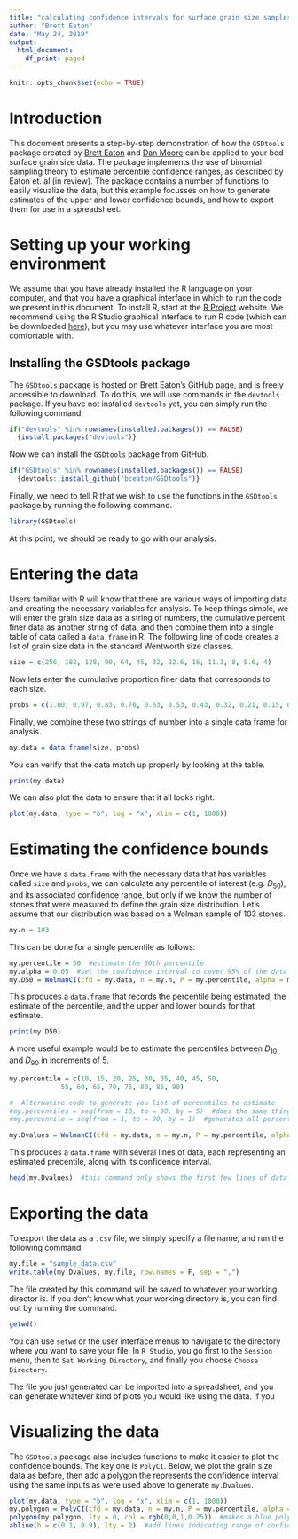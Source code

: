 ```yaml
---
title: "calculating confidence intervals for surface grain size samples"
author: "Brett Eaton"
date: "May 24, 2019"
output:
  html_document:
    df_print: paged
---
```


```r
knitr::opts_chunk$set(echo = TRUE)
```

# Introduction

This document presents a step-by-step demonstration of how the `GSDtools` package created by [Brett Eaton](https://blogs.ubc.ca/beaton/) and [Dan Moore](http://ibis.geog.ubc.ca/~rdmoore/) can be applied to your bed surface grain size data. The package implements the use of binomial sampling theory to estimate percentile confidence ranges, as described by Eaton et. al (in review). The package contains a number of functions to easily visualize the data, but this example focusses on how to generate estimates of the upper and lower confidence bounds, and how to export them for use in a spreadsheet.

# Setting up your working environment

We assume that you have already installed the R language on your computer, and that you have a graphical interface in which to run the code we present in this document. To install R, start at the [R Project](https://www.r-project.org/) website. We recommend using the R Studio graphical interface to run R code (which can be downloaded [here](https://www.rstudio.com/)), but you may use whatever interface  you are most comfortable with.

## Installing the GSDtools package
The `GSDtools` package is hosted on Brett Eaton's GitHub page, and is freely accessible to download. To do this, we will use commands in the `devtools` package. If you have not installed `devtools` yet, you can simply run the following command.

```r
if("devtools" %in% rownames(installed.packages()) == FALSE) 
  {install.packages("devtools")}
```

Now we can install the `GSDtools` package from GitHub.

```r
if("GSDtools" %in% rownames(installed.packages()) == FALSE) 
  {devtools::install_github("bceaton/GSDtools")}
```

Finally, we need to tell R that we wish to use the functions in the `GSDtools` package by running the following command.

```r
library(GSDtools)
```

At this point, we should be ready to go with our analysis.

# Entering the data
Users familiar with R will know that there are various ways of importing data and creating the necessary variables for analysis. To keep things simple, we will enter the grain size data as a string of numbers, the cumulative percent finer data as another string of data, and then combine them into a single table of data called a `data.frame` in R. The following line of code creates a list of grain size data in the standard Wentworth size classes.

```r
size = c(256, 182, 128, 90, 64, 45, 32, 22.6, 16, 11.3, 8, 5.6, 4)
```

Now lets enter the cumulative proportion finer data that corresponds to each size.

```r
probs = c(1.00, 0.97, 0.83, 0.76, 0.63, 0.53, 0.43, 0.32, 0.21, 0.15, 0.1, 0.05, 0)
```

Finally, we combine these two strings of number into a single data frame for analysis.

```r
my.data = data.frame(size, probs)
```

You can verify that the data match up properly by looking at the table.

```r
print(my.data)
```

We can also plot the data to ensure that it all looks right.

```r
plot(my.data, type = "b", log = "x", xlim = c(1, 1000))
```


# Estimating the confidence bounds
Once we have a `data.frame` with the necessary data that has variables called `size` and `probs`, we can calculate any percentile of interest (e.g. $D_{50}$), and its associated confidence range, but only if we know the number of stones that were measured to define the grain size distribution. Let's assume that our distribution was based on a Wolman sample of 103 stones.

```r
my.n = 103
```

This can be done for a single percentile as follows:

```r
my.percentile = 50  #estimate the 50th percentile
my.alpha = 0.05  #set the confidence interval to cover 95% of the data
my.D50 = WolmanCI(cfd = my.data, n = my.n, P = my.percentile, alpha = my.alpha)
```

This produces a `data.frame` that records the percentile being estimated, the estimate of the percentile, and the upper and lower bounds for that estimate.

```r
print(my.D50)
```

A more useful example would be to estimate the percentiles between $D_{10}$ and $D_{90}$ in increments of 5.

```r
my.percentile = c(10, 15, 20, 25, 30, 35, 40, 45, 50, 
             55, 60, 65, 70, 75, 80, 85, 90)

#  Alternative code to generate you list of percentiles to estimate
#my.percentiles = seq(from = 10, to = 90, by = 5)  #does the same thing as above
#my.percentile = seq(from = 1, to = 90, by = 1)  #generates all percentiles, 10 to 90

my.Dvalues = WolmanCI(cfd = my.data, n = my.n, P = my.percentile, alpha = my.alpha)
```

This produces a `data.frame` with several lines of data, each representing an estimated precentile, along with its confidence interval.

```r
head(my.Dvalues)  #this command only shows the first few lines of data
```

# Exporting the data
To export the data as a `.csv` file, we simply specify a file name, and run the following command.
```r
my.file = "sample_data.csv"
write.table(my.Dvalues, my.file, row.names = F, sep = ",")
```

The file created by this command will be saved to whatever your working director is. If you don't know what your working directory is, you can find out by running the command.

```r
getwd()
```


You can use `setwd` or the user interface menus to navigate to the directory where you want to save your file. In `R Studio`, you go first to the `Session` menu, then to `Set Working Directory`, and finally you choose `Choose Directory`.

The file you just generated can be imported into a spreadsheet, and you can generate whatever kind of plots you would like using the data.  If you

# Visualizing the data
The `GSDtools` package also includes functions to make it easier to plot the confidence bounds. The key one is `PolyCI`. Below, we plot the grain size data as before, then add a polygon the represents the confidence interval using the same inputs as were used above to generate `my.Dvalues`. 
```r
plot(my.data, type = "b", log = "x", xlim = c(1, 1000))
my.polygon = PolyCI(cfd = my.data, n = my.n, P = my.percentile, alpha = my.alpha)
polygon(my.polygon, lty = 0, col = rgb(0,0,1,0.25))  #makes a blue polygon 
abline(h = c(0.1, 0.9), lty = 2)  #add lines indicating range of confidence interval
```

